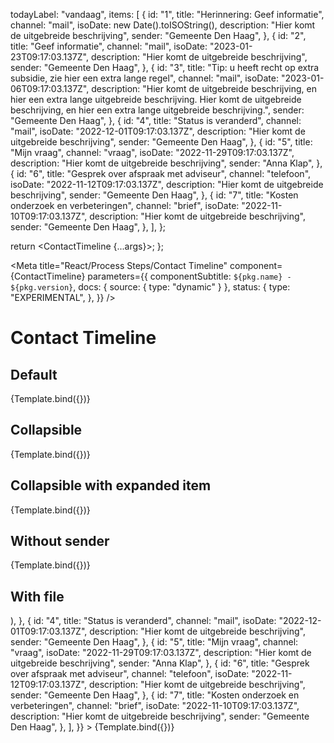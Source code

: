 
  todayLabel: "vandaag",
  items: [
    {
      id: "1",
      title: "Herinnering: Geef informatie",
      channel: "mail",
      isoDate: new Date().toISOString(),
      description: "Hier komt de uitgebreide beschrijving",
      sender: "Gemeente Den Haag",
    },
    {
      id: "2",
      title: "Geef informatie",
      channel: "mail",
      isoDate: "2023-01-23T09:17:03.137Z",
      description: "Hier komt de uitgebreide beschrijving",
      sender: "Gemeente Den Haag",
    },
    {
      id: "3",
      title: "Tip: u heeft recht op extra subsidie, zie hier een extra lange regel",
      channel: "mail",
      isoDate: "2023-01-06T09:17:03.137Z",
      description:
        "Hier komt de uitgebreide beschrijving, en hier een extra lange uitgebreide beschrijving. Hier komt de uitgebreide beschrijving, en hier een extra lange uitgebreide beschrijving.",
      sender: "Gemeente Den Haag",
    },
    {
      id: "4",
      title: "Status is veranderd",
      channel: "mail",
      isoDate: "2022-12-01T09:17:03.137Z",
      description: "Hier komt de uitgebreide beschrijving",
      sender: "Gemeente Den Haag",
    },
    {
      id: "5",
      title: "Mijn vraag",
      channel: "vraag",
      isoDate: "2022-11-29T09:17:03.137Z",
      description: "Hier komt de uitgebreide beschrijving",
      sender: "Anna Klap",
    },
    {
      id: "6",
      title: "Gesprek over afspraak met adviseur",
      channel: "telefoon",
      isoDate: "2022-11-12T09:17:03.137Z",
      description: "Hier komt de uitgebreide beschrijving",
      sender: "Gemeente Den Haag",
    },
    {
      id: "7",
      title: "Kosten onderzoek en verbeteringen",
      channel: "brief",
      isoDate: "2022-11-10T09:17:03.137Z",
      description: "Hier komt de uitgebreide beschrijving",
      sender: "Gemeente Den Haag",
    },
  ],
};

  return <ContactTimeline {...args}></ContactTimeline>;
};

<Meta
  title="React/Process Steps/Contact Timeline"
  component={ContactTimeline}
  parameters={{
    componentSubtitle: `${pkg.name} - ${pkg.version}`,
    docs: { source: { type: "dynamic" } },
    status: {
      type: "EXPERIMENTAL",
    },
  }}
/>

# Contact Timeline

## Default

<Canvas>
  <Story name="Default" args={exampleArgs}>
    {Template.bind({})}
  </Story>
</Canvas>

## Collapsible

<Canvas>
  <Story name="Collapsible" args={{ ...exampleArgs, collapsible: true }}>
    {Template.bind({})}
  </Story>
</Canvas>

## Collapsible with expanded item

<Canvas>
  <Story name="Collapsible with expanded item" args={{ ...exampleArgs, collapsible: true, expandedItems: ["3"] }}>
    {Template.bind({})}
  </Story>
</Canvas>

## Without sender

<Canvas>
  <Story
    name="Without sender"
    args={{
      todayLabel: "vandaag",
      collapsible: true,
      expandedItems: ["3"],
      items: [
        {
          id: "1",
          title: "Herinnering: Geef informatie",
          channel: "mail",
          isoDate: new Date().toISOString(),
          description: "Hier komt de uitgebreide beschrijving",
        },
        {
          id: "2",
          title: "Geef informatie",
          channel: "mail",
          isoDate: "2023-01-23T09:17:03.137Z",
          description: "Hier komt de uitgebreide beschrijving",
        },
        {
          id: "3",
          title: "Tip: u heeft recht op extra subsidie, zie hier een extra lange regel",
          channel: "mail",
          isoDate: "2023-01-06T09:17:03.137Z",
          description:
            "Hier komt de uitgebreide beschrijving, en hier een extra lange uitgebreide beschrijving. Hier komt de uitgebreide beschrijving, en hier een extra lange uitgebreide beschrijving.",
        },
        {
          id: "4",
          title: "Status is veranderd",
          channel: "mail",
          isoDate: "2022-12-01T09:17:03.137Z",
          description: "Hier komt de uitgebreide beschrijving",
        },
        {
          id: "5",
          title: "Mijn vraag",
          channel: "vraag",
          isoDate: "2022-11-29T09:17:03.137Z",
          description: "Hier komt de uitgebreide beschrijving",
        },
        {
          id: "6",
          title: "Gesprek over afspraak met adviseur",
          channel: "telefoon",
          isoDate: "2022-11-12T09:17:03.137Z",
          description: "Hier komt de uitgebreide beschrijving",
        },
        {
          id: "7",
          title: "Kosten onderzoek en verbeteringen",
          channel: "brief",
          isoDate: "2022-11-10T09:17:03.137Z",
          description: "Hier komt de uitgebreide beschrijving",
        },
      ],
    }}
  >
    {Template.bind({})}
  </Story>
</Canvas>

## With file

<Canvas>
  <Story
    name="With file"
    args={{
      todayLabel: "vandaag",
      collapsible: true,
      expandedItems: ["3"],
      items: [
        {
          id: "1",
          title: "Herinnering: Geef informatie",
          channel: "mail",
          isoDate: new Date().toISOString(),
          description: "Hier komt de uitgebreide beschrijving",
          sender: "Gemeente Den Haag",
        },
        {
          id: "2",
          title: "Geef informatie",
          channel: "mail",
          isoDate: "2023-01-23T09:17:03.137Z",
          description: "Hier komt de uitgebreide beschrijving",
          sender: "Gemeente Den Haag",
        },
        {
          id: "3",
          title: "Tip: u heeft recht op extra subsidie, zie hier een extra lange regel",
          channel: "mail",
          isoDate: "2023-01-06T09:17:03.137Z",
          description:
            "Hier komt de uitgebreide beschrijving, en hier een extra lange uitgebreide beschrijving. Hier komt de uitgebreide beschrijving, en hier een extra lange uitgebreide beschrijving.",
          sender: "Gemeente Den Haag",
          file: (
            <File
              name="example3"
              link="test.png"
              extension="png"
              size={2000}
              lastUpdated="Thu Aug 31 2023 11:22:11 GMT+0200"
            />
          ),
        },
        {
          id: "4",
          title: "Status is veranderd",
          channel: "mail",
          isoDate: "2022-12-01T09:17:03.137Z",
          description: "Hier komt de uitgebreide beschrijving",
          sender: "Gemeente Den Haag",
        },
        {
          id: "5",
          title: "Mijn vraag",
          channel: "vraag",
          isoDate: "2022-11-29T09:17:03.137Z",
          description: "Hier komt de uitgebreide beschrijving",
          sender: "Anna Klap",
        },
        {
          id: "6",
          title: "Gesprek over afspraak met adviseur",
          channel: "telefoon",
          isoDate: "2022-11-12T09:17:03.137Z",
          description: "Hier komt de uitgebreide beschrijving",
          sender: "Gemeente Den Haag",
        },
        {
          id: "7",
          title: "Kosten onderzoek en verbeteringen",
          channel: "brief",
          isoDate: "2022-11-10T09:17:03.137Z",
          description: "Hier komt de uitgebreide beschrijving",
          sender: "Gemeente Den Haag",
        },
      ],
    }}
  >
    {Template.bind({})}
  </Story>
</Canvas>
